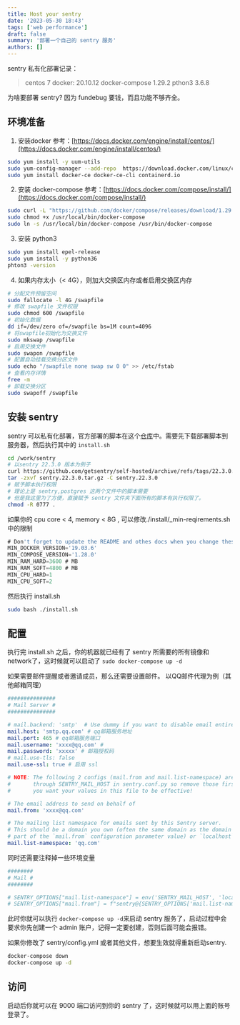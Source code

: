 ```yaml
---
title: Host your sentry
date: '2023-05-30 18:43'
tags: ['web performance']
draft: false
summary: '部署一个自己的 sentry 服务'
authors: []
---
```


<TOCInline toc={props.toc} />

sentry 私有化部署记录：

> centos 7
> docker: 20.10.12
> docker-compose 1.29.2
> pthon3 3.6.8

为啥要部署 sentry? 因为 fundebug 要钱，而且功能不够齐全。

## 环境准备

1. 安装docker 参考：[https://docs.docker.com/engine/install/centos/](https://docs.docker.com/engine/install/centos/)

```bash
sudo yum install -y uum-utils
sudo yum-config-manager --add-repo  https://download.docker.com/linux/centos/docker-ce.repo
sudo yum install docker-ce docker-ce-cli containerd.io
```

2. 安装 docker-compose 参考：[https://docs.docker.com/compose/install/](https://docs.docker.com/compose/install/)

```bash
sudo curl -L "https://github.com/docker/compose/releases/download/1.29.2/docker-compose-$(uname -s)-$(uname -m)" -o /usr/local/bin/docker-compose
sudo chmod +x /usr/local/bin/docker-compose
sudo ln -s /usr/local/bin/docker-compose /usr/bin/docker-compose
```

3. 安装 python3

```bash
sudo yum install epel-release
sudo yum install -y python36
phton3 -version
```

4. 如果内存太小（< 4G），则加大交换区内存或者启用交换区内存

```bash
# 分配文件预留空间
sudo fallocate -l 4G /swapfile
# 修改 swapfile 文件权限
sudo chmod 600 /swapfile
# 初始化数据
dd if=/dev/zero of=/swapfile bs=1M count=4096
# 将swapfile初始化为交换文件
sudo mkswap /swapfile
# 启用交换文件
sudo swapon /swapfile
# 配置自动挂载交换分区文件
sudo echo "/swapfile none swap sw 0 0" >> /etc/fstab
# 查看内存详情
free -m
# 卸载交换分区
sudo swapoff /swapfile
```

## 安装 sentry

sentry 可以私有化部署，官方部署的脚本在这个[仓库](https://github.com/getsentry/self-hosted/releases)中。需要先下载部署脚本到服务器，然后执行其中的 `install.sh`

```bash
cd /work/sentry
# 以sentry 22.3.0 版本为例子
curl https://github.com/getsentry/self-hosted/archive/refs/tags/22.3.0.tar.gz -o sentry.22.3.0.tar.gz
tar -zxvf sentry.22.3.0.tar.gz -C sentry.22.3.0
# 赋予脚本执行权限
# 理论上是 sentry,postgres 这两个文件中的脚本需要
# 但是我这里为了方便，直接赋予 sentry 文件夹下面所有的脚本有执行权限了。
chmod -R 0777 .
```

如果你的 cpu core < 4, memory < 8G , 可以修改./install/\_min-reqirements.sh 中的限制

```javascript
# Don't forget to update the README and othes docs when you change these!
MIN_DOCKER_VERSION='19.03.6'
MIN_COMPOSE_VERSION='1.28.0'
MIN_RAM_HARD=3600 # MB
MIN_RAM_SOFT=4800 # MB
MIN_CPU_HARD=1
MIN_CPU_SOFT=2
```

然后执行 install.sh

```bash
sudo bash ./install.sh
```

## 配置

执行完 install.sh 之后，你的机器就已经有了 sentry 所需要的所有镜像和network了，这时候就可以启动了
`sudo docker-compose up -d`

如果需要邮件提醒或者邀请成员，那么还需要设置邮件。
以QQ邮件代理为例（其他邮箱同理）

```yaml
###############
# Mail Server #
###############

# mail.backend: 'smtp'  # Use dummy if you want to disable email entirely
mail.host: 'smtp.qq.com' # qq邮箱服务地址
mail.port: 465 # qq邮箱服务端口
mail.username: 'xxxx@qq.com' #
mail.password: 'xxxxx' # 邮箱授权码
# mail.use-tls: false
mail.use-ssl: true # 启用 ssl

# NOTE: The following 2 configs (mail.from and mail.list-namespace) are set
#       through SENTRY_MAIL_HOST in sentry.conf.py so remove those first if
#       you want your values in this file to be effective!

# The email address to send on behalf of
mail.from: 'xxxx@qq.com'

# The mailing list namespace for emails sent by this Sentry server.
# This should be a domain you own (often the same domain as the domain
# part of the `mail.from` configuration parameter value) or `localhost`.
mail.list-namespace: 'qq.com'
```

同时还需要注释掉一些环境变量

```yaml
########
# Mail #
########

# SENTRY_OPTIONS["mail.list-namespace"] = env('SENTRY_MAIL_HOST', 'localhost')
# SENTRY_OPTIONS["mail.from"] = f"sentry@{SENTRY_OPTIONS['mail.list-namespace']}"
```

此时你就可以执行 `docker-compose up -d`来启动 sentry 服务了，启动过程中会要求你先创建一个 admin 账户，记得一定要创建，否则后面可能会报错。

如果你修改了 sentry/config.yml 或者其他文件，想要生效就得重新启动sentry.

```bash
docker-compose down
docker-compose up -d
```

## 访问

启动后你就可以在 9000 端口访问到你的 sentry 了，这时候就可以用上面的账号登录了。
